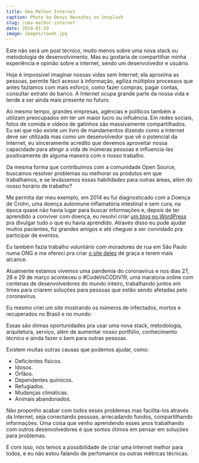 ```yaml
---
title: Uma Melhor Internet
caption: Photo by Denys Nevozhai on Unsplash
slug: /uma-melhor-internet
date: 2019-01-29
image: images/roads.jpg
---
```


Este não será um post técnico, muito menos sobre uma nova stack ou metodologia de desenvolvimento. Mas eu gostaria de compartilhar minha experiência e opinião sobre a internet, sendo um desenvolvedor e usuário.

Hoje é impossível imaginar nossas vidas sem Internet; ela aproxima as pessoas, permite fácil acesso à informação, agiliza múltiplos processos que antes fazíamos com mais esforço, como fazer compras, pagar contas, consultar extrato do banco. A Internet ocupa grande parte da nossa vida e tende a ser ainda mais presente no futuro.

Ao mesmo tempo, grandes empresas, agências e políticos também a utilizam preocupados em ter um maior lucro ou influência. Em redes sociais, fotos de comida e vídeos de gatinhos são massivamente compartilhados. Eu sei que não existe um livro de mandamentos dizendo como a Internet deve ser utilizada mas como um desenvolvedor que vê o potencial da Internet, eu sinceramente acredito que devemos aproveitar nossa capacidade para atingir a vida de inúmeras pessoas e influencia-las positivamente de alguma maneira com o nosso trabalho.

Da mesma forma que contribuímos com a comunidade Open Source, buscamos resolver problemas ou melhorar os produtos em que trabalhamos, e se levássemos essas habilidades para outras áreas, além do nosso horário de trabalho?

Me permita dar meu exemplo, em 2014 eu fui diagnosticado com a Doença de Crohn, uma doença autoimune inflamatória intestinal e sem cura, na época quase não havia lugar para buscar informações e, depois de ter aprendido a conviver com doença, eu resolvi criar [um blog no WordPress](http://www.diariodeumcrohnista.com.br/) pra divulgar tudo o que eu havia aprendido. Através disso eu pude ajudar muitos pacientes, fiz grandes amigos e até cheguei a ser convidado pra participar de eventos.

Eu também fazia trabalho voluntário com moradores de rua em São Paulo numa ONG e me ofereci pra criar [o site deles](https://www.institutogas.org.br/#/) de graça e terem mais alcance.

Atualmente estamos vivemos uma pandemia do coronavírus e nos dias 27, 28 e 29 de março aconteceu o #CodeVsCODIV19, uma maratona online com centenas de desenvolvedores do mundo inteiro, trabalhando juntos em times para criarem soluções para pessoas que estão sendo afetadas pelo coronavírus.

Eu mesmo criei um site mostrando os números de infectados, mortos e recuperados no Brasil e no mundo.

Essas são ótimas oportunidades pra usar uma nova stack, metodologia, arquitetura, serviço, além de aumentar nosso portfólio, conhecimento técnico e ainda fazer o bem para outras pessoas.

Existem muitas outras causas que podemos ajudar, como:

- Deficientes físicos.
- Idosos.
- Órfãos.
- Dependentes químicos.
- Refugiados.
- Mudanças climáticas.
- Animais abandonados.

Não proponho acabar com todos esses problemas mas facilita-los através da Internet, seja conectando pessoas, arrecadando fundos, compartilhando informações. Uma coisa que venho aprendendo esses anos trabalhando com outros desenvolvedores é que somos ótimos em pensar em soluções para problemas.

E com isso, nós temos a possibilidade de criar uma Internet melhor para todos, e eu não estou falando de perfomance ou outras métricas técnicas.
